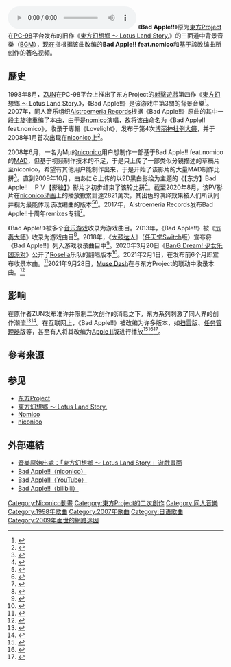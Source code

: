 {{Expand language|1=en|time=2022-01-24T15:03:46+00:00}}
{{TA|1=zh-hans:视频;zh-hant:影片}}
[[File:Bad_apple!!_sample.ogg|thumb]]
《'''Bad Apple!!'''》原为[[東方Project|東方Project]]在[[PC-98|PC-98]]平台发布的旧作《[[東方幻想鄉_～_Lotus_Land_Story.|東方幻想鄉 ～ Lotus Land Story.]]》的三面道中背景音樂（[[BGM|BGM]]），现在指根据该曲改编的'''Bad Apple!! feat.nomico'''和基于該改编曲所创作的著名视频'''{{lang|ja| 【東方】Bad Apple!!　ＰＶ【影絵】}}'''。

== 歷史 ==
1998年8月，[[ZUN|ZUN]]在PC-98平台上推出了东方Project的[[射擊遊戲|射擊遊戲]]第四作《[[東方幻想鄉_～_Lotus_Land_Story.|東方幻想鄉 ～ Lotus Land Story.]]》，《Bad Apple!!》是该游戏中第3關的背景音樂<ref>{{Cite web |url=http://bangumi.tv/subject/1159 |title=東方幻想郷　～ Lotus Land Story |publisher=Bungumi番组计划 |language=zh-hans |accessdate=2018-07-28 |archive-url=https://web.archive.org/web/20150401130330/http://bangumi.tv/subject/1159 |archive-date=2015-04-01 |dead-url=no }}</ref>。2007年，同人音乐组织[[Alstroemeria_Records|Alstroemeria Records]]根据《Bad Apple!!》原曲的其中一段主旋律重编了本曲，由于是[[nomico|nomico]]演唱，故将该曲命名为《Bad Apple!! feat.nomico》，收录于專輯《Lovelight》，发布于第4次[[博麗神社例大祭|博丽神社例大祭]]，并于2008年1月首次出现在[[niconico|niconico]]上<ref>{{Cite web |url=http://www.nicovideo.jp/watch/sm2077177 |title=【Alstroemeria Records × Bad Apple!! 】−Bad Apple!! feat. nomico− |publisher=[[niconico动画|niconico动画]] |language=ja |accessdate=2018-07-28 |archive-url=https://web.archive.org/web/20180608000518/http://www.nicovideo.jp/watch/sm2077177 |archive-date=2018-06-08 |dead-url=no }}</ref>。

2008年6月，一名为Μμ的[[Niconico動畫|niconico]]用户想制作一部基于Bad Apple!! feat.nomico的[[MAD片|MAD]]，但基于视频制作技术的不足，于是只上传了一部类似分镜描述的草稿片至niconico，希望有其他用户能制作出来，于是开始了该影片的大量MAD制作比拼<ref>{{Cite web |url=http://www.nicovideo.jp/watch/nm3601701 |title=【ＵＰ主が見たい】Bad Apple!!　ＰＶ【誰か描いてくれ】 |language=ja |publisher=[[niconico动画|niconico动画]] |accessdate=2018-07-28 |archive-url=https://web.archive.org/web/20180612023544/http://www.nicovideo.jp/watch/nm3601701 |archive-date=2018-06-12 |dead-url=no }}</ref>。直到2009年10月，由あにら上传的以2D黑白影绘为主题的《【东方】Bad Apple!!　ＰＶ【影絵】》影片才初步结束了该轮比拼<ref>{{Cite web |url=http://www.nicovideo.jp/watch/sm8628149 |title=【東方】Bad Apple!!　ＰＶ【影絵】 |language=ja |publisher=[[niconico动画|niconico动画]] |accessdate=2018-07-28 |archive-url=https://web.archive.org/web/20180618025351/http://www.nicovideo.jp/watch/sm8628149 |archive-date=2018-06-18 |dead-url=no }}</ref>。截至2020年8月，该PV影片在[[niconico动画|niconico动画]]上的播放數累計達2821萬次，其出色的演绎效果被人们所认同并视为最能体现该改编曲的版本<ref>{{Cite web |url=http://www.nicovideo.jp/mylist/8149966#+sort=8 |script-title=ja:Bad　Apple！！PV　描いてくれたリスト |publisher=[[niconico动画|niconico动画]] |language=ja |accessdate=2018-07-28 |title=存档副本 |archive-url=https://web.archive.org/web/20170807221417/http://www.nicovideo.jp/mylist/8149966#+sort=8 |archive-date=2017-08-07 |dead-url=no }}</ref><ref>{{Cite web |url=http://dic.nicovideo.jp/v/sm8628149 |script-title=ja:【東方】Bad Apple!!　ＰＶ【影絵】 |publisher=niconico动画大百科 |language=ja |accessdate=2018-07-28 |title=存档副本 |archive-url=https://web.archive.org/web/20171215034244/http://dic.nicovideo.jp/v/sm8628149 |archive-date=2017-12-15 |dead-url=no }}</ref>。2017年，Alstroemeria Records发布Bad Apple!!十周年remixes专辑<ref>{{Cite web |title=10th Anniversary Bad Apple!! |url=https://en.touhouwiki.net/wiki/10th_Anniversary_Bad_Apple!! |website=Touhou Wiki |quote=Released: 2017-05-07 (Reitaisai 14); Tracks: 11 |access-date=2021-02-26 |archive-date=2021-01-09 |archive-url=https://web.archive.org/web/20210109021315/https://en.touhouwiki.net/wiki/10th_Anniversary_Bad_Apple!! |dead-url=no }}</ref>。

《Bad Apple!!》被多个[[音乐游戏|音乐游戏]]收录为游戏曲目。2013年，《Bad Apple!!》被《[[节奏大师|节奏大师]]》收录为游戏曲目<ref>{{Cite news |url=http://da.gamedog.cn/wenda/20131107/284783.html |title=节奏大师badapple怎么获得？ |publisher=游戏狗 |language=zh-hans |accessdate=2018-07-28 |date=2013-11-07 |archive-url=https://web.archive.org/web/20180728093911/http://da.gamedog.cn/wenda/20131107/284783.html |archive-date=2018-07-28 |dead-url=no }}</ref>。2018年，《[[太鼓达人|太鼓达人]]》（[[任天堂Switch|任天堂Switch]]版）宣布将《Bad Apple!!》列入游戏收录曲目中<ref>{{Cite news |url=http://tech.ifeng.com/a/20180712/45061107_0.shtml |title=《太鼓达人Switch》中文版新情报 曲目公开！ |date=2018-07-12 |accessdate=2018-07-28 |language=zh-hans |publisher=[[凤凰网|凤凰网科技]] |archive-url=https://web.archive.org/web/20180728085347/http://tech.ifeng.com/a/20180712/45061107_0.shtml |archive-date=2018-07-28 |dead-url=no }}</ref>。2020年3月20日《[[BanG_Dream!_少女乐团派对|BanG Dream! 少女乐团派对]]》公开了[[Roselia|Roselia]]乐队的翻唱版本<ref>{{cite web | url = https://twitter.com/bang_dream_gbp/status/1240840908595064832?s=20 | title = バンドリ！ ガールズバンドパーティ！ Twitter }}</ref>。2021年2月1日，{{lj|东方弹幕神乐|東方ダンマクカグラ}}在发布前6个月即宣布收录本曲。<ref>{{Cite tweet |user=danmakuJP |author={{lang|ja|東方ダンマクカグラ◆好評配信中}} |number=1356197062321209347 |date = 2021-02-01|title=東方Project初！公認スマホ向けリズムゲーム 『東方ダンマクカグラ』 　 収録楽曲のジャケットを公開！ 　 🎵Bad Apple!! feat.nomico／Alstroemeria Records 🎵有頂天ドリーマーズ／森羅万象 🎵下剋上々／豚乙女 　 #ダンカグ}}</ref>2021年9月28日，[[Muse_Dash|Muse Dash]]在与东方Project的联动中收录本曲。<ref>{{cite web |author1=PeroPeroGames |title=Muse Dash 收录了「Bad Apple!! 」，这是它谱面发生的变化……_哔哩哔哩bilibili |url=https://www.bilibili.com/video/BV1FQ4y1C7U7 |website=[[Bilibili|Bilibili]] |accessdate=2022-01-17 |language=zh-Hans |date=2021-09-28 |archive-date=2022-01-19 |archive-url=https://web.archive.org/web/20220119004446/https://www.bilibili.com/video/BV1FQ4y1C7U7 |dead-url=no }}</ref>

== 影响 ==
在原作者ZUN发布准许并限制二次创作的消息之下，东方系列刺激了同人界的创作潮流<ref>{{Cite web|author=[[ZUN|ZUN]]|coauthors=タッカー|date=2004-02-03|url=http://www.geocities.co.jp/Playtown-Yoyo/1736/t-081-2.html|title=上海アリス幻樂団創作物の二次創作・使用関連ページ|accessdate=2018-07-28|language=ja|archive-url=https://web.archive.org/web/20180102042353/http://www.geocities.co.jp/Playtown-Yoyo/1736/t-081-2.html|archive-date=2018-01-02|dead-url=no}}</ref><ref>{{cite web|url=http://kourindou.exblog.jp/14218252/|script-title=ja:「東方Projectの版権を利用する際のガイドライン 2011年版」|language=ja|accessdate=2018-07-28|title=存档副本|archive-url=https://web.archive.org/web/20180309082216/https://kourindou.exblog.jp/14218252/|archive-date=2018-03-09|dead-url=no}}</ref>。在互联网上，《Bad Apple!!》被改编为许多版本，如[[踩地雷|扫雷]]版、[[任务管理器_(Windows元件)|任务管理器]]版等，甚至有人将其改编为[[Apple_II|Apple II]]版进行播放<ref>{{Cite news |url=http://www.ali213.net/news/html/2012-12/62027.html |title=技术宅无所不能！ 用扫雷绘制美少女你见过吗？ |date=2012-12-08 |accessdate=2018-07-28 |language=zh-hans |publisher=游侠网 |archive-url=https://web.archive.org/web/20180728093410/http://www.ali213.net/news/html/2012-12/62027.html |archive-date=2018-07-28 |dead-url=no }}</ref><ref>{{Cite news|url=https://www.bilibili.com/video/av620375/|title=【跟风作】Bad Apple 任务管理器版|author=|date=2013-06-27|work=|publisher=[[哔哩哔哩动画|哔哩哔哩动画]]|accessdate=2018-10-11|language=zh-hans|access-date=|archive-url=https://web.archive.org/web/20181011013654/https://www.bilibili.com/video/av620375/|archive-date=2018-10-11|dead-url=no}}</ref><ref>{{Cite web |url=https://www.bilibili.com/video/av1752770 |title=古董苹果播放烂苹果-Bad Apple II~ |date=2014-11-28 |language=zh-hans |publisher=[[哔哩哔哩动画|哔哩哔哩动画]] |accessdate=2018-07-28 |archive-url=https://web.archive.org/web/20171116144958/http://www.bilibili.com/video/av1752770/ |archive-date=2017-11-16 |dead-url=no }}</ref>。

== 參考来源 ==
{{reflist|2}}

== 参见 ==
*[[东方Project|东方Project]]
*[[東方幻想鄉_～_Lotus_Land_Story.|東方幻想鄉 ～ Lotus Land Story.]]
*[[Nomico|Nomico]]
*[[niconico|niconico]]

==外部連結==
*[https://www.youtube.com/watch?v=RWvjnOwiSxk&t=05m50s 音樂原始出處：「東方幻想鄉 ～ Lotus Land Story.」遊戲畫面]{{Wayback|url=https://www.youtube.com/watch?v=RWvjnOwiSxk&t=05m50s |date=20150525144513 }}
*[http://www.nicovideo.jp/watch/sm8628149 Bad Apple!!（niconico）]{{Wayback|url=http://www.nicovideo.jp/watch/sm8628149 |date=20180618025351 }}
*[https://www.youtube.com/watch?v=FtutLA63Cp8 Bad Apple!!（YouTube）]{{Wayback|url=https://www.youtube.com/watch?v=FtutLA63Cp8 |date=20180119103119 }}
*[https://www.bilibili.com/video/av706 Bad Apple!!（bilibili）]{{Wayback|url=https://www.bilibili.com/video/av706 |date=20181222173641 }}

{{东方Project}}

[[Category:Niconico動畫|Category:Niconico動畫]]
[[Category:東方Project的二次創作|Category:東方Project的二次創作]]
[[Category:同人音樂|Category:同人音樂]]
[[Category:1998年歌曲|Category:1998年歌曲]]
[[Category:2007年歌曲|Category:2007年歌曲]]
[[Category:日语歌曲|Category:日语歌曲]]
[[Category:2009年面世的網路迷因|Category:2009年面世的網路迷因]]